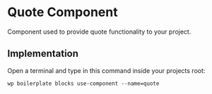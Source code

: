 # Quote Component

Component used to provide quote functionality to your project.

## Implementation

Open a terminal and type in this command inside your projects root:

```shell
wp boilerplate blocks use-component --name=quote
```

